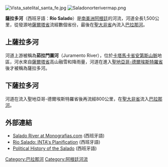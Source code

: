 [[File:Vista_satelital_santa_fe.jpg|thumb]]
[[File:Saladonorterivermap.png|thumb]]

'''薩拉多河'''（西班牙語：'''Río Salado'''）是[[南美洲|南美洲]][[阿根廷|阿根廷]]的河流，河道全長1,500公里，從發源地[[薩爾塔省|薩爾塔省]]流經數個省份，最後在[[聖大非省|聖大非省]]內流入[[巴拉那河|巴拉那河]]。

==上薩拉多河==
河道上游被稱為'''茹拉門圖河'''（Juramento River），位於[[卡塔馬卡省|卡塔馬卡省]][[安第斯山脈|安第斯山脈]]地區，河水來自[[薩爾塔省|薩爾塔省]]高山融雪和降雨量，河道在進入[[聖地亞哥-德爾埃斯特羅省|聖地亞哥-德爾埃斯特羅省]]後才被稱為薩拉多河。

==下薩拉多河==
河道在流入聖地亞哥-德爾埃斯特羅省後再流經800公里，在[[聖大非省|聖大非省]]流入[[巴拉那河|巴拉那河]]。

==外部連結==
*[http://www.monografias.com/trabajos16/hidrografia-santiago-estero/hidrografia-santiago-estero.shtml#SALADO Salado River at Monografias.com] (西班牙語)
*[https://archive.is/20121127111153/http://www.inta.gov.ar/santiago/info/documentos/agua/0003art_riosalado.htm Rio Salado: INTA's Planification] (西班牙語)
*[https://web.archive.org/web/20050817183622/http://psd.org.ar/prensa_03/jun40/salado.htm Political History of the Salado] (西班牙語)

{{DEFAULTSORT:Salado}}
[[Category:巴拉那河|Category:巴拉那河]]
[[Category:阿根廷河流|Category:阿根廷河流]]

{{Argentina-stub}}